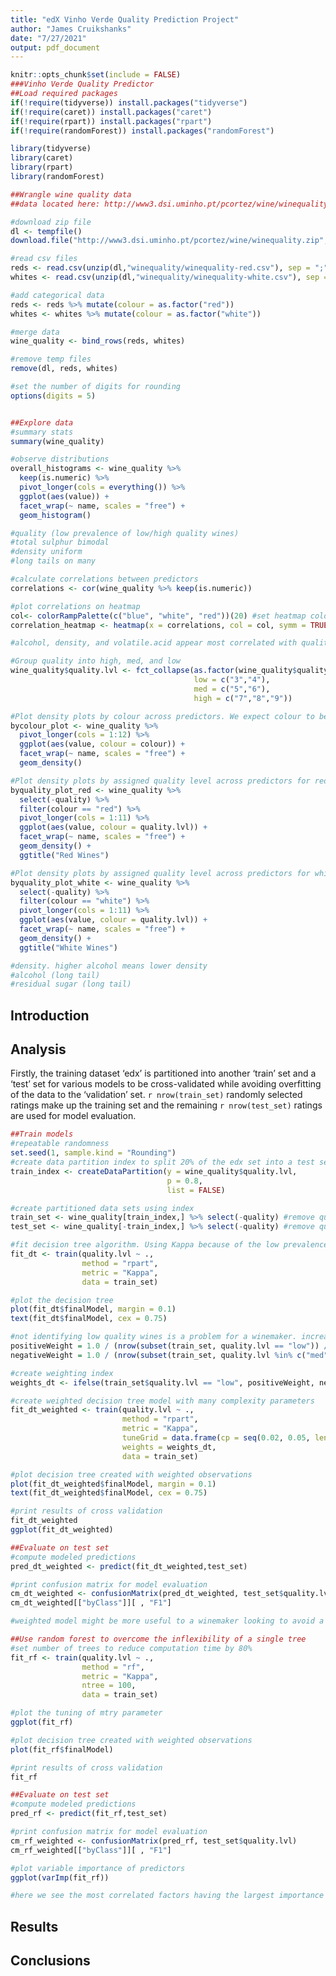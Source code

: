 ```yaml
---
title: "edX Vinho Verde Quality Prediction Project"
author: "James Cruikshanks"
date: "7/27/2021"
output: pdf_document
---
```


```r
knitr::opts_chunk$set(include = FALSE)
###Vinho Verde Quality Predictor
##Load required packages
if(!require(tidyverse)) install.packages("tidyverse")
if(!require(caret)) install.packages("caret")
if(!require(rpart)) install.packages("rpart")
if(!require(randomForest)) install.packages("randomForest")

library(tidyverse)
library(caret)
library(rpart)
library(randomForest)

##Wrangle wine quality data
##data located here: http://www3.dsi.uminho.pt/pcortez/wine/winequality.zip

#download zip file
dl <- tempfile()
download.file("http://www3.dsi.uminho.pt/pcortez/wine/winequality.zip", dl)

#read csv files
reds <- read.csv(unzip(dl,"winequality/winequality-red.csv"), sep = ";")
whites <- read.csv(unzip(dl,"winequality/winequality-white.csv"), sep = ";")

#add categorical data
reds <- reds %>% mutate(colour = as.factor("red"))
whites <- whites %>% mutate(colour = as.factor("white"))

#merge data
wine_quality <- bind_rows(reds, whites)

#remove temp files
remove(dl, reds, whites)

#set the number of digits for rounding
options(digits = 5)


##Explore data
#summary stats
summary(wine_quality)

#observe distributions
overall_histograms <- wine_quality %>%
  keep(is.numeric) %>%
  pivot_longer(cols = everything()) %>%
  ggplot(aes(value)) +
  facet_wrap(~ name, scales = "free") +
  geom_histogram()

#quality (low prevalence of low/high quality wines)
#total sulphur bimodal
#density uniform
#long tails on many

#calculate correlations between predictors
correlations <- cor(wine_quality %>% keep(is.numeric))

#plot correlations on heatmap
col<- colorRampPalette(c("blue", "white", "red"))(20) #set heatmap colour palette
correlation_heatmap <- heatmap(x = correlations, col = col, symm = TRUE)

#alcohol, density, and volatile.acid appear most correlated with quality

#Group quality into high, med, and low
wine_quality$quality.lvl <- fct_collapse(as.factor(wine_quality$quality),
                                         low = c("3","4"),
                                         med = c("5","6"),
                                         high = c("7","8","9"))

#Plot density plots by colour across predictors. We expect colour to be important to classify.
bycolour_plot <- wine_quality %>%
  pivot_longer(cols = 1:12) %>%
  ggplot(aes(value, colour = colour)) +
  facet_wrap(~ name, scales = "free") +
  geom_density()

#Plot density plots by assigned quality level across predictors for red wine
byquality_plot_red <- wine_quality %>%
  select(-quality) %>%
  filter(colour == "red") %>%
  pivot_longer(cols = 1:11) %>%
  ggplot(aes(value, colour = quality.lvl)) +
  facet_wrap(~ name, scales = "free") +
  geom_density() +
  ggtitle("Red Wines")

#Plot density plots by assigned quality level across predictors for white wine
byquality_plot_white <- wine_quality %>%
  select(-quality) %>%
  filter(colour == "white") %>%
  pivot_longer(cols = 1:11) %>%
  ggplot(aes(value, colour = quality.lvl)) +
  facet_wrap(~ name, scales = "free") +
  geom_density() +
  ggtitle("White Wines")

#density. higher alcohol means lower density
#alcohol (long tail)
#residual sugar (long tail)
```
## Introduction

## Analysis

Firstly, the training dataset 'edx' is partitioned into another 'train' set and a 'test' set for various models to be cross-validated while avoiding overfitting of the data to the 'validation' set. `r nrow(train_set)` randomly selected ratings make up the training set and the remaining `r nrow(test_set)` ratings are used for model evaluation.

```r
##Train models
#repeatable randomness
set.seed(1, sample.kind = "Rounding")
#create data partition index to split 20% of the edx set into a test set and 80% into a training set
train_index <- createDataPartition(y = wine_quality$quality.lvl,
                                   p = 0.8,
                                   list = FALSE)

#create partitioned data sets using index
train_set <- wine_quality[train_index,] %>% select(-quality) #remove quality as a predictor
test_set <- wine_quality[-train_index,] %>% select(-quality) #remove quality as a predictor

#fit decision tree algorithm. Using Kappa because of the low prevalence of high and low quality wines
fit_dt <- train(quality.lvl ~ .,
                method = "rpart",
                metric = "Kappa",
                data = train_set)

#plot the decision tree
plot(fit_dt$finalModel, margin = 0.1)
text(fit_dt$finalModel, cex = 0.75)

#not identifying low quality wines is a problem for a winemaker. increasing weights of low quality wines based on their prevelance
positiveWeight = 1.0 / (nrow(subset(train_set, quality.lvl == "low")) / nrow(train_set))
negativeWeight = 1.0 / (nrow(subset(train_set, quality.lvl %in% c("med", "high"))) / nrow(train_set))

#create weighting index
weights_dt <- ifelse(train_set$quality.lvl == "low", positiveWeight, negativeWeight)

#create weighted decision tree model with many complexity parameters
fit_dt_weighted <- train(quality.lvl ~ .,
                         method = "rpart",
                         metric = "Kappa",
                         tuneGrid = data.frame(cp = seq(0.02, 0.05, len = 10)),
                         weights = weights_dt,
                         data = train_set)

#plot decision tree created with weighted observations
plot(fit_dt_weighted$finalModel, margin = 0.1)
text(fit_dt_weighted$finalModel, cex = 0.75)

#print results of cross validation
fit_dt_weighted
ggplot(fit_dt_weighted)

##Evaluate on test set
#compute modeled predictions
pred_dt_weighted <- predict(fit_dt_weighted,test_set)

#print confusion matrix for model evaluation
cm_dt_weighted <- confusionMatrix(pred_dt_weighted, test_set$quality.lvl)
cm_dt_weighted[["byClass"]][ , "F1"]

#weighted model might be more useful to a winemaker looking to avoid a poor product, where the non-weighted model would be better for a high quality producer looking for their best wine

##Use random forest to overcome the inflexibility of a single tree
#set number of trees to reduce computation time by 80%
fit_rf <- train(quality.lvl ~ .,
                method = "rf",
                metric = "Kappa",
                ntree = 100,
                data = train_set)

#plot the tuning of mtry parameter
ggplot(fit_rf)

#plot decision tree created with weighted observations
plot(fit_rf$finalModel)

#print results of cross validation
fit_rf

##Evaluate on test set
#compute modeled predictions
pred_rf <- predict(fit_rf,test_set)

#print confusion matrix for model evaluation
cm_rf_weighted <- confusionMatrix(pred_rf, test_set$quality.lvl)
cm_rf_weighted[["byClass"]][ , "F1"]

#plot variable importance of predictors
ggplot(varImp(fit_rf))

#here we see the most correlated factors having the largest importance within the model

```

## Results

## Conclusions